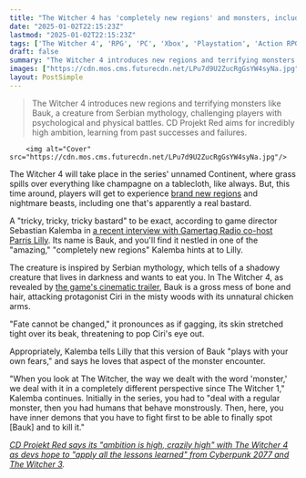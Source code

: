 ```yaml
---
title: "The Witcher 4 has 'completely new regions' and monsters, including one the game director calls a 'tricky, tricky bastard' that 'plays with your own fears'"
date: "2025-01-02T22:15:23Z"
lastmod: "2025-01-02T22:15:23Z"
tags: ['The Witcher 4', 'RPG', 'PC', 'Xbox', 'Playstation', 'Action RPG', 'Fantasy']
draft: false
summary: "The Witcher 4 introduces new regions and terrifying monsters like Bauk, a creature from Serbian mythology, challenging players with psychological and physical battles.  CD Projekt Red aims for incredibly high ambition, learning from past successes and failures."
images: ["https://cdn.mos.cms.futurecdn.net/LPu7d9U2ZucRgGsYW4syNa.jpg"]
layout: PostSimple
---
```

> The Witcher 4 introduces new regions and terrifying monsters like Bauk, a creature from Serbian mythology, challenging players with psychological and physical battles.  CD Projekt Red aims for incredibly high ambition, learning from past successes and failures.


        <img alt="Cover" src="https://cdn.mos.cms.futurecdn.net/LPu7d9U2ZucRgGsYW4syNa.jpg"/>
        
The Witcher 4 will take place in the series' unnamed Continent, where grass spills over everything like champagne on a tablecloth, like always. But, this time around, players will get to experience [<u>brand new regions</u>](https://www.gamesradar.com/games/the-witcher/new-regions-are-coming-in-the-witcher-4-though-the-map-size-will-be-more-or-less-the-same-as-the-last-rpg-in-the-series/) and nightmare beasts, including one that's apparently a real bastard.

A "tricky, tricky, tricky bastard" to be exact, according to game director Sebastian Kalemba in [<u>a recent interview with Gamertag Radio co-host Parris Lilly</u>](https://www.youtube.com/watch?v=G_CyFKdiCIE). Its name is Bauk, and you'll find it nestled in one of the "amazing," "completely new regions" Kalemba hints at to Lilly. 

The creature is inspired by Serbian mythology, which tells of a shadowy creature that lives in darkness and wants to eat you. In The Witcher 4, as revealed by [<u>the game's cinematic trailer</u>](https://www.youtube.com/watch?v=54dabgZJ5YA), Bauk is a gross mess of bone and hair, attacking protagonist Ciri in the misty woods with its unnatural chicken arms. 

"Fate cannot be changed," it pronounces as if gagging, its skin stretched tight over its beak, threatening to pop Ciri's eye out. 

Appropriately, Kalemba tells Lilly that this version of Bauk "plays with your own fears," and says he loves that aspect of the monster encounter.

"When you look at The Witcher, the way we dealt with the word 'monster,' we deal with it in a completely different perspective since The Witcher 1," Kalemba continues. Initially in the series, you had to "deal with a regular monster, then you had humans that behave monstrously. Then, here, you have inner demons that you have to fight first to be able to finally spot [Bauk] and to kill it." 

[<u><em>CD Projekt Red says its "ambition is high, crazily high" with The Witcher 4 as devs hope to "apply all the lessons learned" from Cyberpunk 2077 and The Witcher 3</em></u>](https://www.gamesradar.com/games/the-witcher/cd-projekt-red-says-its-ambition-is-high-crazily-high-with-the-witcher-4-as-devs-hope-to-apply-all-the-lessons-learned-from-cyberpunk-2077-and-the-witcher-3/)*.*
        
